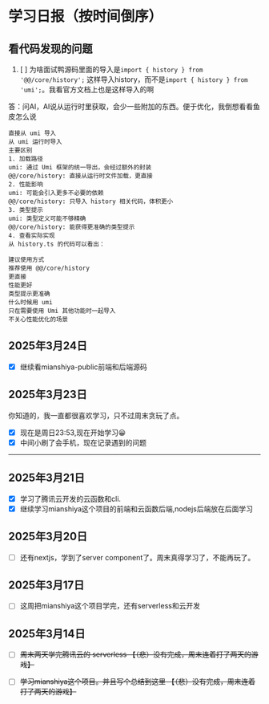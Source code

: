 # 学习日报（按时间倒序）

## 看代码发现的问题
1. [ ] 为啥面试鸭源码里面的导入是`import { history } from '@@/core/history';` 这样导入history，而不是`import { history } from 'umi';`。我看官方文档上也是这样导入的啊

答：问AI，AI说从运行时里获取，会少一些附加的东西。便于优化，我倒想看看鱼皮怎么说
```
直接从 umi 导入
从 umi 运行时导入
主要区别
1. 加载路径
umi: 通过 Umi 框架的统一导出，会经过额外的封装
@@/core/history: 直接从运行时文件加载，更直接
2. 性能影响
umi: 可能会引入更多不必要的依赖
@@/core/history: 只导入 history 相关代码，体积更小
3. 类型提示
umi: 类型定义可能不够精确
@@/core/history: 能获得更准确的类型提示
4. 查看实际实现
从 history.ts 的代码可以看出：

建议使用方式
推荐使用 @@/core/history
更直接
性能更好
类型提示更准确
什么时候用 umi
只在需要使用 Umi 其他功能时一起导入
不关心性能优化的场景
```

## 2025年3月24日
- [x] 继续看mianshiya-public前端和后端源码
## 2025年3月23日
你知道的，我一直都很喜欢学习，只不过周末贪玩了点。
- [x] 现在是周日23:53,现在开始学习😀
- [x] 中间小刷了会手机，现在记录遇到的问题
---


## 2025年3月21日
- [x] 学习了腾讯云开发的云函数和cli.
- [x] 继续学习mianshiya这个项目的前端和云函数后端,nodejs后端放在后面学习

## 2025年3月20日
- [ ] 还有nextjs，学到了server component了。周末真得学习了，不能再玩了。

## 2025年3月17日
- [ ] 这周把mianshiya这个项目学完，还有serverless和云开发

## 2025年3月14日 
- [ ] ~~周末两天学完腾讯云的 serverless  【（悲）没有完成，周末连着打了两天的游戏】~~
- [ ] ~~学习mianshiya这个项目。并且写个总结到这里 【（悲）没有完成，周末连着打了两天的游戏】~~

